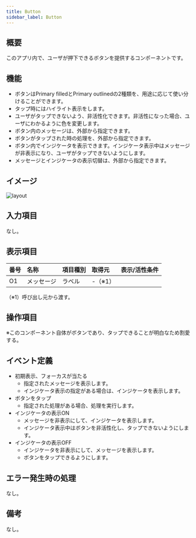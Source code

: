 ```yaml
---
title: Button
sidebar_label: Button
---
```

## 概要

このアプリ内で、ユーザが押下できるボタンを提供するコンポーネントです。

## 機能

- ボタンはPrimary filledとPrimary outlinedの2種類を、用途に応じて使い分けることができます。
- タップ時にはハイライト表示をします。
- ユーザがタップできないよう、非活性化できます。非活性になった場合、ユーザにわかるように色を変更します。
- ボタン内のメッセージは、外部から指定できます。
- ボタンがタップされた時の処理を、外部から指定できます。
- ボタン内でインジケータを表示できます。インジケータ表示中はメッセージが非表示になり、ユーザがタップできないようにします。
- メッセージとインジケータの表示切替は、外部から指定できます。

## イメージ

![layout](./layout.drawio.png)

## 入力項目

なし。

## 表示項目

| 番号 | 名称          | 項目種別    | 取得元               | 表示/活性条件                                 |
|:----|:--------------|:-----------|:--------------------|:--------------------------------------------|
| O1  | メッセージ      | ラベル     | -（※1）               |                                            |
（※1）呼び出し元から渡す。

## 操作項目

※このコンポーネント自体がボタンであり、タップできることが明白なため割愛する。

## イベント定義

- 初期表示、フォーカスが当たる
  - 指定されたメッセージを表示します。
  - インジケータ表示の指定がある場合は、インジケータを表示します。
- ボタンをタップ
  - 指定された処理がある場合、処理を実行します。
- インジケータの表示ON
  - メッセージを非表示にして、インジケータを表示します。
  - インジケータ表示中はボタンを非活性化し、タップできないようにします。
- インジケータの表示OFF
  - インジケータを非表示にして、メッセージを表示します。
  - ボタンをタップできるようにします。

## エラー発生時の処理

なし。

## 備考

なし。
